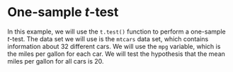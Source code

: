 # One-sample $t$-test

In this example, we will use the `t.test()` function to perform a one-sample $t$-test. The data set we will use is the `mtcars` data set, which contains information about 32 different cars. We will use the `mpg` variable, which is the miles per gallon for each car. We will test the hypothesis that the mean miles per gallon for all cars is 20.
